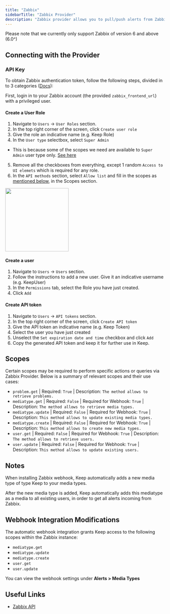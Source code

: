 ```yaml
---
title: "Zabbix"
sidebarTitle: "Zabbix Provider"
description: "Zabbix provider allows you to pull/push alerts from Zabbix"
---
```


<Warning>
  Please note that we currently only support Zabbix of version 6 and above
  (6.0^)
</Warning>

<AutoGeneratedSnippet />

## Connecting with the Provider

### API Key

To obtain Zabbix authentication token, follow the following steps, divided in to 3 categories ([Docs](https://www.zabbix.com/documentation/current/en/manual/web_interface/frontend_sections/users/api_tokens)):

First, login in to your Zabbix account (the provided `zabbix_frontend_url`) with a privileged user.

#### Create a User Role

1. Navigate to `Users` -> `User Roles` section.
2. In the top right corner of the screen, click `Create user role`
3. Give the role an indicative name (e.g. Keep Role)
4. In the `User type` selectbox, select `Super Admin`

- This is because some of the scopes we need are available to `Super Admin` user type only. [See here](https://www.zabbix.com/documentation/current/en/manual/api/reference/mediatype/create)

5. Remove all the checkboxes from everything, except 1 random `Access to UI elemets` which is required for any role.
6. In the `API methods` section, select `Allow list` and fill in the scopes as [mentioned below](./zabbix-provider#scopes), in the Scopes section.

<img height="200" src="/images/zabbix_role.png" />


#### Create a user

1. Navigate to `Users` -> `Users` section.
2. Follow the instructions to add a new user. Give it an indicative username (e.g. KeepUser)
3. In the `Permissions` tab, select the Role you have just created.
4. Click `Add`

#### Create API token

1. Navigate to `Users` -> `API tokens` section.
2. In the top right corner of the screen, click `Create API token`
3. Give the API token an indicative name (e.g. Keep Token)
4. Select the user you have just created
5. Unselect the `Set expiration date and time` checkbox and click `Add`
6. Copy the generated API token and keep it for further use in Keep.

## Scopes

Certain scopes may be required to perform specific actions or queries via Zabbix Provider. Below is a summary of relevant scopes and their use cases:

- `problem.get`
  | Required: `True`
  | Description: `The method allows to retrieve problems.`
- `mediatype.get`
  | Required: `False`
  | Required for Webhook: `True`
  | Description: `The method allows to retrieve media types.`
- `mediatype.update`
  | Required: `False`
  | Required for Webhook: `True`
  | Description: `This method allows to update existing media types.`
- `mediatype.create`
  | Required: `False`
  | Required for Webhook: `True`
  | Description: `This method allows to create new media types.`
- `user.get`
  | Required: `False`
  | Required for Webhook: `True`
  | Description: `The method allows to retrieve users.`
- `user.update`
  | Required: `False`
  | Required for Webhook: `True`
  | Description: `This method allows to update existing users.`

## Notes

<Note>
  When installing Zabbix webhook, Keep automatically adds a new media type of
  type Keep to your media types.

  After the new media type is added, Keep
  automatically adds this mediatype as a media to all existing users, in order
  to get all alerts incoming from Zabbix.
</Note>

## Webhook Integration Modifications

The automatic webhook integration grants Keep access to the following scopes within the Zabbix instance:
- `mediatype.get`
- `mediatype.update`
- `mediatype.create`
- `user.get`
- `user.update`

You can view the webhook settings under **Alerts > Media Types**

## Useful Links

- [Zabbix API](https://www.zabbix.com/documentation/current/en/manual/api)
